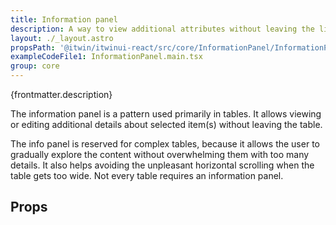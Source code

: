 ```yaml
---
title: Information panel
description: A way to view additional attributes without leaving the list of items.
layout: ./_layout.astro
propsPath: '@itwin/itwinui-react/src/core/InformationPanel/InformationPanel.tsx'
exampleCodeFile1: InformationPanel.main.tsx
group: core
---
```



<p>{frontmatter.description}</p>

<LiveExample src={frontmatter.exampleCodeFile1} />

The information panel is a pattern used primarily in tables. It allows viewing or editing additional details about selected item(s) without leaving the table.

The info panel is reserved for complex tables, because it allows the user to gradually explore the content without overwhelming them with too many details. It also helps avoiding the unpleasant horizontal scrolling when the table gets too wide. Not every table requires an information panel.

## Props

<PropsTable path={frontmatter.propsPath} />
